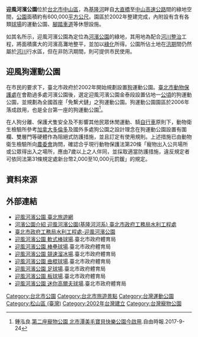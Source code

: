 {{Coord|25|04|27.6|N|121|32|44.6|E|display=title}}
{{Infobox park
| name             = 迎風河濱公園
| alt_name         = 
| native_name      = Yingfeng Riverside Park
| native_name_lang = zh
| image            = Bicycle in Yingfeng Riverside Park 20121021.JPG
| image_size       = 250px
| image_alt        = 
| image_caption    = 
| map              = <!-- or | map_image = -->  
| map_alt          = 
| map_width        = 
| map_caption      = 
| relief           = 
| label            = 
| label_position   = 
| mark             = 
| mark_width       =
| type             = [[公園|公園]]
| motto            = 
| location         = [[台北市|台北市]][[中山區_(臺北市)|中山區]]濱江街7號水門
| nearest_city     = 
| nearest_town     = 
| grid_ref_UK      = 
| grid_ref_Ireland = 
| coordinates      = 
| coords_ref       = 
| area             = 67 公頃
| elevation        = 
| authorized       =
| created          = 
| established      = 2002年
| designated       =
| opened           =
| opening          =
| closed           =
| founder          = 
| designer         = 
| etymology        =  
| owner            =
| administrator    =
| manager          =
| operator         = 
| visitation_num   = 
| visitation_year  = 
| visitation_ref   = 
| open             = 全天
| status           = 全年開放
| awards           = 
| camp_sites       = 
| hiking_trails    = 
| paths            = 
| terrain          =
| habitat          = 
| water            =
| plants           = 
| vegetation       = 
| species          = 
| collections      = 
| designation      = 
| disturbance      = 
| budget           = 
| parking          =基隆河大佳段河濱公園停車場
| publictransit    =  {{文湖線}}[[大直站|大直站]]
| transport        = 
| free_label       = 
| free_data        = 
| other_info       = 
| facilities       = 
| website          = https://www.travel.taipei/zh-tw/attraction/details/252
| embedded         = 
| child            = 
}}

'''迎風河濱公園'''位於[[台北市|台北市]][[中山區_(臺北市)|中山區]]，為[[基隆河|基隆河]]畔自[[大直橋|大直橋]]至[[中山高速公路|中山高速公路]]間的綠地空間，[[公園|公園]]面積約有600,000[[平方公尺|平方公尺]]。園區於2002年整建完成，內附設有含有各類[[球場|球場]]的運動公園、[[腳踏車道|腳踏車道]]等休憩設施。

如其名所示，迎風河濱公園為定位為[[河濱公園|河濱公園]]的綠地，其用地為配合[[河川整治|河川整治]]工程，將面積廣大的河濱高灘地整平，並加以[[綠化|綠化]]所得。公園所佔土地在[[汛期|汛期]]間仍然屬於[[河川|河川]]行水區，但在非防汛期間，則可提供市民使用。

==迎風狗運動公園==
在市民的要求下，臺北市政府於2002年開始規劃設置[[狗|狗]]運動公園。[[臺北市動物保護處|臺北市動物保護處]]在會勘過多處河濱公園後，選定迎風河濱公園金泰段設置佔地一[[公頃|公頃]]的狗運動公園，並規劃為全國首座「免繫犬鏈」之狗運動公園。狗運動公園園區於2006年落成啟用，也是全台第一座的狗運動公園<ref>鍾泓良.[http://news.ltn.com.tw/news/life/breakingnews/2202953 第二座寵物公園 北市潭美毛寶貝快樂公園今啟用].自由時報.2017-9-24 </ref>。

在人狗分離、保護犬隻安全及不影響其他民眾休閒運動、騎[[自行車|自行車]]原則下，動物衛生檢驗所參考[[加拿大|加拿大]][[多倫多|多倫多]]及國外多處狗公園之設計理念在狗運動公園設置有圍欄、雙層門等硬體作為阻絕式防護措施，並且訂定有使用規則。上述措施已由動物衛生檢驗所向[[農委會|農委會]]詢問，確認合乎現行動物保護法第20條「寵物出入公共場所或公眾得出入之場所，應由7歲以上之人伴同，並採取適當防護措施，違反規定者可依同法第31條規定處新台幣2,000至10,000元罰鍰」的規定。

==資料來源==
{{REFLIST}}

== 外部連結 ==
{{Commonscat|Yingfeng Riverside Park}}
*[https://www.travel.taipei/zh-tw/attraction/details/252 迎風河濱公園  臺北旅遊網]
*[http://riversidepark.taipei/RiverPark/Content.aspx?iID=23 河濱公園介紹 迎風河濱公園(基隆河河系) 臺北市政府工務局水利工程處]
*[https://heo.gov.taipei/News_Content.aspx?n=E65DBD99C91AEAC4&sms=3A0FD6D3764BFBA7&s=2A2A587DBB172175 臺北市政府工務局水利工程處-迎風河濱公園]
*[https://sports.tms.gov.tw/venues/?K=436 迎風河濱公園  軟式棒球場].臺北市政府體育局
*[https://sports.tms.gov.tw/venues/?K=387 迎風河濱公園  棒壘球場].臺北市政府體育局
*[https://sports.tms.gov.tw/venues/?K=386 迎風河濱公園  競速溜冰場].臺北市政府體育局
*[https://sports.tms.gov.tw/venues/?K=350 迎風河濱公園  曲棍球場].臺北市政府體育局
*[https://sports.tms.gov.tw/venues/?K=349 迎風河濱公園  足球場].臺北市政府體育局
*[https://sports.tms.gov.tw/venues/?K=157 迎風河濱公園  板球場].臺北市政府體育局
*[https://sports.tms.gov.tw/venues/?K=153 迎風河濱公園  迷你高爾夫球場].臺北市政府體育局

[[Category:台北市公園|Category:台北市公園]]
[[Category:台北市旅遊景點|Category:台北市旅遊景點]]
[[Category:台灣運動公園|Category:台灣運動公園]]
[[Category:松山區_(臺灣)|Category:松山區 (臺灣)]]
[[Category:2002年台灣建立|Category:2002年台灣建立]]
[[Category:台灣寵物公園|Category:台灣寵物公園]]